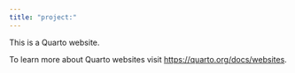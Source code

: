 ```yaml
---
title: "project:"
---
```


This is a Quarto website.

To learn more about Quarto websites visit <https://quarto.org/docs/websites>.
